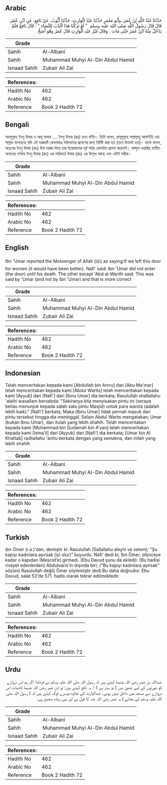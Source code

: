 ## Arabic


<div dir="rtl" lang="ar" style={{fontSize:'larger',backgroundColor:'#f8f9fa',padding:20}}>
حَدَّثَنَا عَبْدُ اللَّهِ بْنُ عُمَرَ، وَأَبُو مَعْمَرٍ حَدَّثَنَا عَبْدُ الْوَارِثِ، حَدَّثَنَا أَيُّوبُ، عَنْ نَافِعٍ، عَنِ ابْنِ عُمَرَ، قَالَ قَالَ رَسُولُ اللَّهِ صلى الله عليه وسلم ‏ "‏ لَوْ تَرَكْنَا هَذَا الْبَابَ لِلنِّسَاءِ ‏"‏ ‏.‏ قَالَ نَافِعٌ فَلَمْ يَدْخُلْ مِنْهُ ابْنُ عُمَرَ حَتَّى مَاتَ ‏.‏ وَقَالَ غَيْرُ عَبْدِ الْوَارِثِ قَالَ عُمَرُ وَهُوَ أَصَحُّ ‏.‏
</div>
<div style={{backgroundColor:'#f8f9fa',padding:20, marginBottom: 10}}><table> <thead> <tr> <th>Grade</th> <th></th> </tr> </thead> <tbody> <tr><td>Sahih</td><td>Al-Albani</td></tr><tr><td>Sahih</td><td>Muhammad Muhyi Al-Din Abdul Hamid</td></tr><tr><td>Isnaad Sahih</td><td>Zubair Ali Zai</td></tr></tbody></table><table> <thead> <tr> <th>References:</th> <th></th> </tr> </thead> <tbody><tr><td>Hadith No</td><td>462</td></tr><tr><td>Arabic No</td><td>462</td></tr><tr><td>Reference</td><td>Book 2 Hadith 72</td></tr></tbody></table></div>

## Bengali


<div dir="ltr" lang="bn" style={{fontSize:'larger',backgroundColor:'#f8f9fa',padding:20}}>
আবদুল্লাহ্ ইবনু উমার ও আবূ মামার .... ইবনু উমার (রাঃ) হতে বর্ণিত। তিনি বলেন, রাসূলুল্লাহ্ সাল্লাল্লাহু আলাইহি ওয়া সাল্লাম বলেছেনঃ যদি এই দরজাটি কেবলমাত্র মহিলাদের প্রবেশের জন্য নির্দিষ্ট করা হত (তবে উত্তমই হত)। নাফে বলেন, অতঃপর ইবনু উমার (রাঃ) উক্ত দরজা দিয়ে তার ইন্তেকালের পূর্ব পর্যন্ত কোনদিন প্রবেশ করেননি। আব্দুল ওয়ারিছ ব্যতীত অন্যদের বর্ণনায় ইবনু উমার (রাঃ) এর পারিবর্তে উমার (রাঃ) এর উল্লেখ আছে এবং এটাই সঠিক।
</div>
<div style={{backgroundColor:'#f8f9fa',padding:20, marginBottom: 10}}><table> <thead> <tr> <th>Grade</th> <th></th> </tr> </thead> <tbody> <tr><td>Sahih</td><td>Al-Albani</td></tr><tr><td>Sahih</td><td>Muhammad Muhyi Al-Din Abdul Hamid</td></tr><tr><td>Isnaad Sahih</td><td>Zubair Ali Zai</td></tr></tbody></table><table> <thead> <tr> <th>References:</th> <th></th> </tr> </thead> <tbody><tr><td>Hadith No</td><td>462</td></tr><tr><td>Arabic No</td><td>462</td></tr><tr><td>Reference</td><td>Book 2 Hadith 72</td></tr></tbody></table></div>

## English


<div dir="ltr" lang="en" style={{fontSize:'larger',backgroundColor:'#f8f9fa',padding:20}}>
Ibn 'Umar reported the Messenger of Allah (ﷺ) as saying:If we left this door for women (it would have been better). Nafi' said: Ibn 'Umar did not enter (the door) until his death. The other except 'Abd al-Warith said: This was said by 'Umar (and not by Ibn 'Umar) and that is more correct
</div>
<div style={{backgroundColor:'#f8f9fa',padding:20, marginBottom: 10}}><table> <thead> <tr> <th>Grade</th> <th></th> </tr> </thead> <tbody> <tr><td>Sahih</td><td>Al-Albani</td></tr><tr><td>Sahih</td><td>Muhammad Muhyi Al-Din Abdul Hamid</td></tr><tr><td>Isnaad Sahih</td><td>Zubair Ali Zai</td></tr></tbody></table><table> <thead> <tr> <th>References:</th> <th></th> </tr> </thead> <tbody><tr><td>Hadith No</td><td>462</td></tr><tr><td>Arabic No</td><td>462</td></tr><tr><td>Reference</td><td>Book 2 Hadith 72</td></tr></tbody></table></div>

## Indonesian


<div dir="ltr" lang="id" style={{fontSize:'larger',backgroundColor:'#f8f9fa',padding:20}}>
Telah menceritakan kepada kami [Abdullah bin Amru] dan [Abu Ma'mar] telah menceritakan kepada kami [Abdul Warits] telah menceritakan kepada kami [Ayyub] dari [Nafi'] dari [Ibnu Umar] dia berkata; Rasulullah shallallahu 'alaihi wasallam bersabda: "Sekiranya kita menyisakan pintu ini (seraya beliau menunjuk kepada salah satu pintu Masjid) untuk para wanita (adalah lebih baik)." [Nafi'] berkata; Maka [Ibnu Umar] tidak pernah masuk dari pintu tersebut hingga dia meninggal. Selain Abdul Warits mengatakan; Umar (bukan Ibnu Umar), dan itulah yang lebih shahih. Telah menceritakan kepada kami [Muhammad bin Qudamah bin A'yan] telah menceritakan kepada kami [Isma'il] dari [Ayyub] dari [Nafi'] dia berkata; [Umar bin Al Khattab] radliallahu 'anhu berkata dengan yang semakna, dan inilah yang lebih shahih
</div>
<div style={{backgroundColor:'#f8f9fa',padding:20, marginBottom: 10}}><table> <thead> <tr> <th>Grade</th> <th></th> </tr> </thead> <tbody> <tr><td>Sahih</td><td>Al-Albani</td></tr><tr><td>Sahih</td><td>Muhammad Muhyi Al-Din Abdul Hamid</td></tr><tr><td>Isnaad Sahih</td><td>Zubair Ali Zai</td></tr></tbody></table><table> <thead> <tr> <th>References:</th> <th></th> </tr> </thead> <tbody><tr><td>Hadith No</td><td>462</td></tr><tr><td>Arabic No</td><td>462</td></tr><tr><td>Reference</td><td>Book 2 Hadith 72</td></tr></tbody></table></div>

## Turkish


<div dir="ltr" lang="tr" style={{fontSize:'larger',backgroundColor:'#f8f9fa',padding:20}}>
ibn Ömer (r.a.)'dan, demiştir ki: Rasulullah (Sallallahu aleyhi ve selem); "Şu kapıyı kadınlara ayırsak (iyi olur)" buyurdu. Nafi' dedi ki; İbn Ömer, ölünceye kadar o kapıdan (Mescid'e) girmedi. (Ebu Davud şunu da ekledi): (Bu hadisi rivayet edenlerden) Abdulvaris'in dışında biri; ("Bu kapıyı kadınlara ayırsak" sözünü Rasulullah değil) Ömer söylemiştir dedi.Bu daha doğrudur. Ebu Davud, salat 53'de 571. hadis olarak tekrar edilmektedir
</div>
<div style={{backgroundColor:'#f8f9fa',padding:20, marginBottom: 10}}><table> <thead> <tr> <th>Grade</th> <th></th> </tr> </thead> <tbody> <tr><td>Sahih</td><td>Al-Albani</td></tr><tr><td>Sahih</td><td>Muhammad Muhyi Al-Din Abdul Hamid</td></tr><tr><td>Isnaad Sahih</td><td>Zubair Ali Zai</td></tr></tbody></table><table> <thead> <tr> <th>References:</th> <th></th> </tr> </thead> <tbody><tr><td>Hadith No</td><td>462</td></tr><tr><td>Arabic No</td><td>462</td></tr><tr><td>Reference</td><td>Book 2 Hadith 72</td></tr></tbody></table></div>

## Urdu


<div dir="rtl" lang="ur" style={{fontSize:'larger',backgroundColor:'#f8f9fa',padding:20}}>
عبداللہ بن عمر رضی اللہ عنہما کہتے ہیں کہ رسول اللہ صلی اللہ علیہ وسلم نے فرمایا: اگر ہم اس دروازے کو عورتوں کے لیے چھوڑ دیں ( تو بہتر ہے ) ۱؎۔ نافع کہتے ہیں: تو ابن عمر رضی اللہ عنہما تاحیات اس دروازے سے مسجد میں داخل نہیں ہوئے۔ عبدالوارث کے علاوہ دوسرے لوگ کہتے ہیں کہ ( رسول اللہ صلی اللہ علیہ وسلم کے بجائے ) یہ عمر رضی اللہ عنہ کا قول ہے اور یہی زیادہ صحیح ہے۔
</div>
<div style={{backgroundColor:'#f8f9fa',padding:20, marginBottom: 10}}><table> <thead> <tr> <th>Grade</th> <th></th> </tr> </thead> <tbody> <tr><td>Sahih</td><td>Al-Albani</td></tr><tr><td>Sahih</td><td>Muhammad Muhyi Al-Din Abdul Hamid</td></tr><tr><td>Isnaad Sahih</td><td>Zubair Ali Zai</td></tr></tbody></table><table> <thead> <tr> <th>References:</th> <th></th> </tr> </thead> <tbody><tr><td>Hadith No</td><td>462</td></tr><tr><td>Arabic No</td><td>462</td></tr><tr><td>Reference</td><td>Book 2 Hadith 72</td></tr></tbody></table></div>